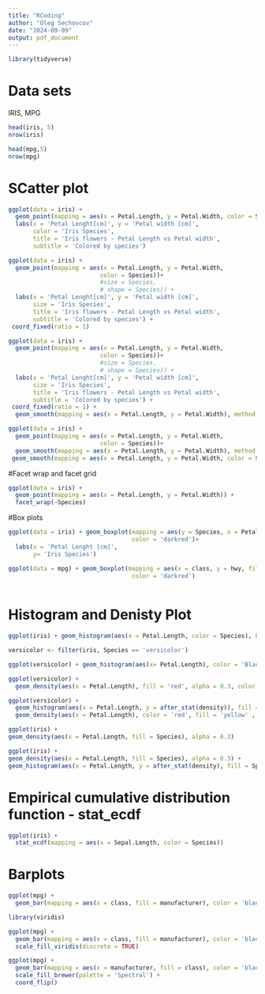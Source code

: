 ```yaml
---
title: "RCoding"
author: "Oleg Sechovcov"
date: "2024-09-09"
output: pdf_document
---
```


```r
library(tidyverse)
```

# Data sets

IRIS, MPG

```r
head(iris, 5)
nrow(iris)
```

```r
head(mpg,5)
nrow(mpg)
```
# SCatter plot

```r
ggplot(data = iris) + 
  geom_point(mapping = aes(x = Petal.Length, y = Petal.Width, color = Species)) + 
  labs(x = 'Petal Lenght[cm]', y = 'Petal width [cm]',
       color = 'Iris Species',
       title = 'Iris flowers - Petal Length vs Petal width',
       subtitle = 'Colored by species')
```
```r
ggplot(data = iris) + 
  geom_point(mapping = aes(x = Petal.Length, y = Petal.Width, 
                          color = Species))+
                          #size = Species,
                          # shape = Species)) + 
  labs(x = 'Petal Lenght[cm]', y = 'Petal width [cm]',
       size = 'Iris Species',
       title = 'Iris flowers - Petal Length vs Petal width',
       subtitle = 'Colored by species') +
 coord_fixed(ratio = 1)
```
```r
ggplot(data = iris) + 
  geom_point(mapping = aes(x = Petal.Length, y = Petal.Width, 
                          color = Species))+
                          #size = Species,
                          # shape = Species)) + 
  labs(x = 'Petal Lenght[cm]', y = 'Petal width [cm]',
       size = 'Iris Species',
       title = 'Iris flowers - Petal Length vs Petal width',
       subtitle = 'Colored by species') +
 coord_fixed(ratio = 1) +
  geom_smooth(mapping = aes(x = Petal.Length, y = Petal.Width), method = lm)
```
```r
ggplot(data = iris) + 
  geom_point(mapping = aes(x = Petal.Length, y = Petal.Width, 
                          color = Species))+
  geom_smooth(mapping = aes(x = Petal.Length, y = Petal.Width), method = lm) +
 geom_smooth(mapping = aes(x = Petal.Length, y = Petal.Width, color = Species), method = lm)
```
#Facet wrap and facet grid
```r
ggplot(data = iris) + 
  geom_point(mapping = aes(x = Petal.Length, y = Petal.Width)) + 
  facet_wrap(~Species)
```
#Box plots
```r
ggplot(data = iris) + geom_boxplot(mapping = aes(y = Species, x = Petal.Length, fill = Species), alpha = 0.2,
                                   color = 'darkred')+
  labs(x = 'Petal Lenght [cm]',
       y= 'Iris Species')
```

```r
ggplot(data = mpg) + geom_boxplot(mapping = aes(x = class, y = hwy, fill = class), show.legend = FALSE, alpha = 0.2,
                                   color = 'darkred')
 
```
# Histogram and Denisty Plot

```r
ggplot(iris) + geom_histogram(aes(x = Petal.Length, color = Species), binwidth = 0.3, position = 'dodge')
```

```r
versicolor <- filter(iris, Species == 'versicolor')
```
```r
ggplot(versicolor) + geom_histogram(aes(x= Petal.Length), color = 'Black', fill = 'limegreen', binwidth = 0.1)
```
```r
ggplot(versicolor) +
  geom_density(aes(x = Petal.Length), fill = 'red', alpha = 0.3, color = 'yellow', size = 2)
```
```r
ggplot(versicolor) +
  geom_histogram(aes(x = Petal.Length, y = after_stat(density)), fill = 'limegreen', binwidth = 0.1)+
  geom_density(aes(x = Petal.Length), color = 'red', fill = 'yellow' , alpha = 0.3)
```

```r
ggplot(iris) + 
geom_density(aes(x = Petal.Length, fill = Species), alpha = 0.3)
```
```r
ggplot(iris) + 
geom_density(aes(x = Petal.Length, fill = Species), alpha = 0.3) +
geom_histogram(aes(x = Petal.Length, y = after_stat(density), fill = Species), alpha = 0.3)
```
# Empirical cumulative distribution function - stat_ecdf
```r
ggplot(iris) + 
  stat_ecdf(mapping = aes(x = Sepal.Length, color = Species))
```
# Barplots
```r
ggplot(mpg) +
  geom_bar(mapping = aes(x = class, fill = manufacturer), color = 'black')
```
```r
library(viridis)
```


```r
ggplot(mpg) +
  geom_bar(mapping = aes(x = class, fill = manufacturer), color = 'black') +
  scale_fill_viridis(discrete = TRUE)
```
```r
ggplot(mpg) +
  geom_bar(mapping = aes(x = manufacturer, fill = class), color = 'black') +
  scale_fill_brewer(palette = 'Spectral') +
  coord_flip()
```




